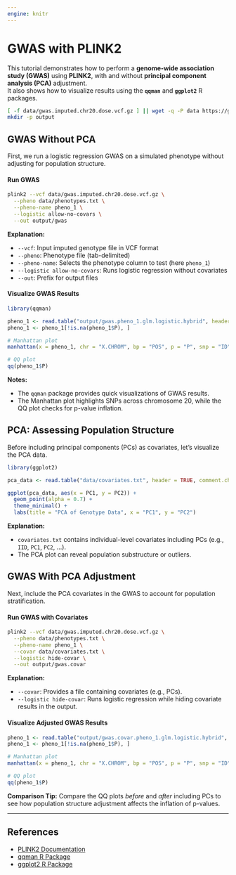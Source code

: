 ```yaml
---
engine: knitr
---
```


# GWAS with PLINK2

This tutorial demonstrates how to perform a **genome-wide association study (GWAS)** using **PLINK2**, with and without **principal component analysis (PCA)** adjustment.  
It also shows how to visualize results using the **`qqman`** and **`ggplot2`** R packages.

```bash
[ -f data/gwas.imputed.chr20.dose.vcf.gz ] || wget -q -P data https://genepi.i-med.ac.at/downloads/imputation/gwas.imputed.chr20.dose.vcf.gz
mkdir -p output
```

## GWAS Without PCA

First, we run a logistic regression GWAS on a simulated phenotype without adjusting for population structure.

#### Run GWAS

```bash
plink2 --vcf data/gwas.imputed.chr20.dose.vcf.gz \
  --pheno data/phenotypes.txt \
  --pheno-name pheno_1 \
  --logistic allow-no-covars \
  --out output/gwas
```

**Explanation:**

* `--vcf`: Input imputed genotype file in VCF format
* `--pheno`: Phenotype file (tab-delimited)
* `--pheno-name`: Selects the phenotype column to test (here `pheno_1`)
* `--logistic allow-no-covars`: Runs logistic regression without covariates
* `--out`: Prefix for output files


#### Visualize GWAS Results

```r
library(qqman)

pheno_1 <- read.table("output/gwas.pheno_1.glm.logistic.hybrid", header = TRUE, comment.char = "")
pheno_1 <- pheno_1[!is.na(pheno_1$P), ]

# Manhattan plot
manhattan(x = pheno_1, chr = "X.CHROM", bp = "POS", p = "P", snp = "ID")

# QQ plot
qq(pheno_1$P)
```

**Notes:**

* The `qqman` package provides quick visualizations of GWAS results.
* The Manhattan plot highlights SNPs across chromosome 20, while the QQ plot checks for p-value inflation.

## PCA: Assessing Population Structure

Before including principal components (PCs) as covariates, let's visualize the PCA data.

```r
library(ggplot2)

pca_data <- read.table("data/covariates.txt", header = TRUE, comment.char = "")

ggplot(pca_data, aes(x = PC1, y = PC2)) +
  geom_point(alpha = 0.7) +
  theme_minimal() +
  labs(title = "PCA of Genotype Data", x = "PC1", y = "PC2")
```

**Explanation:**

* `covariates.txt` contains individual-level covariates including PCs (e.g., `IID`, `PC1`, `PC2`, …).
* The PCA plot can reveal population substructure or outliers.

## GWAS With PCA Adjustment

Next, include the PCA covariates in the GWAS to account for population stratification.

#### Run GWAS with Covariates

```bash
plink2 --vcf data/gwas.imputed.chr20.dose.vcf.gz \
  --pheno data/phenotypes.txt \
  --pheno-name pheno_1 \
  --covar data/covariates.txt \
  --logistic hide-covar \
  --out output/gwas.covar
```

**Explanation:**

* `--covar`: Provides a file containing covariates (e.g., PCs).
* `--logistic hide-covar`: Runs logistic regression while hiding covariate results in the output.

#### Visualize Adjusted GWAS Results

```r
pheno_1 <- read.table("output/gwas.covar.pheno_1.glm.logistic.hybrid", header = TRUE, comment.char = "")
pheno_1 <- pheno_1[!is.na(pheno_1$P), ]

# Manhattan plot
manhattan(x = pheno_1, chr = "X.CHROM", bp = "POS", p = "P", snp = "ID")

# QQ plot
qq(pheno_1$P)
```

**Comparison Tip:**
Compare the QQ plots *before* and *after* including PCs to see how population structure adjustment affects the inflation of p-values.

---

## References

* [PLINK2 Documentation](https://www.cog-genomics.org/plink/2.0/)
* [qqman R Package](https://cran.r-project.org/package=qqman)
* [ggplot2 R Package](https://ggplot2.tidyverse.org/)
